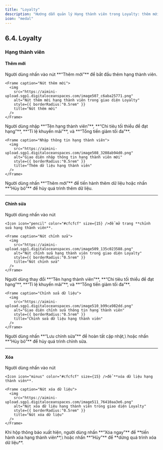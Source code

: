 ```yaml
---
title: "Loyalty"
description: "Hướng dẫn quản lý Hạng thành viên trong Loyalty: thêm mới, chỉnh sửa và xóa các cấp bậc thành viên."
icon: "medal"
---
```


## **6.4. Loyalty**

### **Hạng thành viên**

#### **Thêm mới**

<Steps>
  <Step title="Thêm mới hạng thành viên">
    Người dùng nhấn vào nút **“Thêm mới”** để bắt đầu thêm hạng thành viên.

    <Frame caption="Nút thêm mới">
      <img
        src="https://aimini-upload.sgp1.digitaloceanspaces.com/image507_c6aba25771.png"
        alt="Nút thêm mới hạng thành viên trong giao diện Loyalty"
        style={{ borderRadius:"0.5rem" }}
        title="Nút thêm mới"
      />
    </Frame>
  </Step>
  <Step title="Nhập thông tin hạng thành viên">
    Người dùng nhập **“Tên hạng thành viên”**, **“Chi tiêu tối thiểu để đạt hạng”**, **“Tỉ lệ khuyến mãi”**, và **“Tổng tiền giảm tối đa”**.

    <Frame caption="Nhập thông tin hạng thành viên">
      <img
        src="https://aimini-upload.sgp1.digitaloceanspaces.com/image508_3208ab94d0.png"
        alt="Giao diện nhập thông tin hạng thành viên mới"
        style={{ borderRadius:"0.5rem" }}
        title="Thêm dữ liệu hạng thành viên"
      />
    </Frame>
  </Step>
  <Step title="Lưu dữ liệu mới">
    Người dùng nhấn **“Thêm mới”** để tiến hành thêm dữ liệu hoặc nhấn **“Hủy bỏ”** để hủy quá trình thêm dữ liệu.
  </Step>
</Steps>

---

#### **Chỉnh sửa**

<Steps>
  <Step title="Mở trang chỉnh sửa hạng thành viên">
    Người dùng nhấn vào nút

    <Icon icon="pencil" color="#cfcfcf" size={15} />để mở trang **chỉnh sửa hạng thành viên**.

    <Frame caption="Nút chỉnh sửa">
      <img
        src="https://aimini-upload.sgp1.digitaloceanspaces.com/image509_135c023588.png"
        alt="Nút chỉnh sửa hạng thành viên trong giao diện Loyalty"
        style={{ borderRadius:"0.5rem" }}
        title="Nút chỉnh sửa"
      />
    </Frame>
  </Step>
  <Step title="Chỉnh sửa thông tin hạng thành viên">
    Người dùng thay đổi **“Tên hạng thành viên”**, **“Chi tiêu tối thiểu để đạt hạng”**, **“Tỉ lệ khuyến mãi”**, và **“Tổng tiền giảm tối đa”**.

    <Frame caption="Chỉnh sửa dữ liệu">
      <img
        src="https://aimini-upload.sgp1.digitaloceanspaces.com/image510_b99ca982dd.png"
        alt="Giao diện chỉnh sửa thông tin hạng thành viên"
        style={{ borderRadius:"0.5rem" }}
        title="Chỉnh sửa dữ liệu hạng thành viên"
      />
    </Frame>
  </Step>
  <Step title="Lưu chỉnh sửa hoặc hủy">
    Người dùng nhấn **“Lưu chỉnh sửa”** để hoàn tất cập nhật,\
    hoặc nhấn **“Hủy bỏ”** để hủy quá trình chỉnh sửa.
  </Step>
</Steps>

---

#### **Xóa**

<Steps>
  <Step title="Xóa hạng thành viên">
    Người dùng nhấn vào nút

    <Icon icon="minus" color="#cfcfcf" size={15} />để **xóa dữ liệu hạng thành viên**.

    <Frame caption="Nút xóa dữ liệu">
      <img
        src="https://aimini-upload.sgp1.digitaloceanspaces.com/image511_76410aa3e6.png"
        alt="Nút xóa dữ liệu hạng thành viên trong giao diện Loyalty"
        style={{ borderRadius:"0.5rem" }}
        title="Nút xóa dữ liệu"
      />
    </Frame>
  </Step>
  <Step title="Xác nhận thao tác xóa">
    Khi hộp thông báo xuất hiện, người dùng nhấn **“Xóa ngay”** để **tiến hành xóa hạng thành viên**,\
    hoặc nhấn **“Hủy”** để **dừng quá trình xóa dữ liệu**.

  </Step>
</Steps>